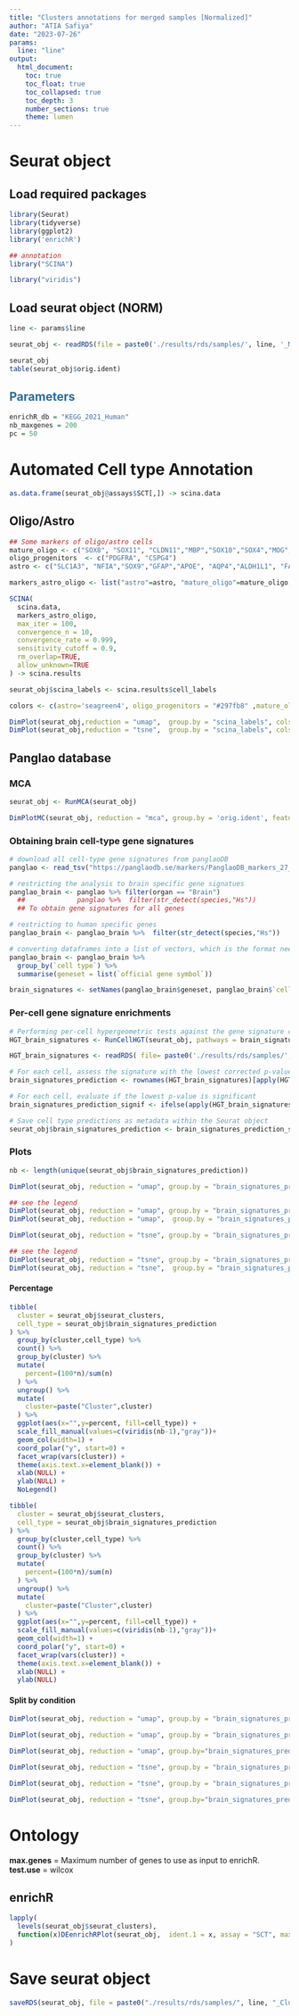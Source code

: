 ```yaml
---
title: "Clusters annotations for merged samples [Normalized]"
author: "ATIA Safiya"
date: "2023-07-26"
params:
  line: "line"
output:
  html_document:
    toc: true
    toc_float: true
    toc_collapsed: true
    toc_depth: 3
    number_sections: true
    theme: lumen
---
```


# Seurat object  
## Load required packages
```r
library(Seurat)
library(tidyverse)
library(ggplot2)
library('enrichR')

## annotation
library("SCINA")

library("viridis")
```

## Load seurat object (NORM)
```r
line <- params$line
```

```r
seurat_obj <- readRDS(file = paste0('./results/rds/samples/', line, '_Mca.rds'))

seurat_obj
table(seurat_obj$orig.ident)
```

##  <span style="color:#296d98;"> Parameters </span>  
```r
enrichR_db = "KEGG_2021_Human"
nb_maxgenes = 200
pc = 50
```

# Automated Cell type Annotation  
```r
as.data.frame(seurat_obj@assays$SCT[,]) -> scina.data
```

## Oligo/Astro  
```r
## Some markers of oligo/astro cells
mature_oligo <- c("SOX8", "SOX11", "CLDN11","MBP","SOX10","SOX4","MOG","MYT1", "CNP", "PLP1", "OLIG1", "OLIG2", "NKX2-2", "ERBB3", "UGT8", "SOX17", "GPR17", "TNR")
oligo_progenitors  <- c("PDGFRA", "CSPG4")
astro <- c("SLC1A3", "NFIA","SOX9","GFAP","APOE", "AQP4","ALDH1L1", "FABP7", "TNC")

markers_astro_oligo <- list("astro"=astro, "mature_oligo"=mature_oligo, "oligo_progenitors"=oligo_progenitors)
```

```r
SCINA(
  scina.data,
  markers_astro_oligo, 
  max_iter = 100, 
  convergence_n = 10, 
  convergence_rate = 0.999, 
  sensitivity_cutoff = 0.9, 
  rm_overlap=TRUE, 
  allow_unknown=TRUE
) -> scina.results

seurat_obj$scina_labels <- scina.results$cell_labels
```

```r
colors <- c(astro='seagreen4', oligo_progenitors = "#297fb8" ,mature_oligo='orangered3', unknown="lightgray")

DimPlot(seurat_obj,reduction = "umap",  group.by = "scina_labels", cols = colors)
DimPlot(seurat_obj,reduction = "tsne",  group.by = "scina_labels", cols = colors)
```

## Panglao database  
### MCA
```r
seurat_obj <- RunMCA(seurat_obj)
```
```r
DimPlotMC(seurat_obj, reduction = "mca", group.by = 'orig.ident', features = c("APOE"), as.text = T)
```

### Obtaining brain cell-type gene signatures  
```r
# download all cell-type gene signatures from panglaoDB
panglao <- read_tsv("https://panglaodb.se/markers/PanglaoDB_markers_27_Mar_2020.tsv.gz")

# restricting the analysis to brain specific gene signatues
panglao_brain <- panglao %>% filter(organ == "Brain")
  ##             panglao %>%  filter(str_detect(species,"Hs"))
  ## To obtain gene signatures for all genes

# restricting to human specific genes
panglao_brain <- panglao_brain %>%  filter(str_detect(species,"Hs"))

# converting dataframes into a list of vectors, which is the format needed as input for CellID
panglao_brain <- panglao_brain %>%  
  group_by(`cell type`) %>%  
  summarise(geneset = list(`official gene symbol`))

brain_signatures <- setNames(panglao_brain$geneset, panglao_brain$`cell type`)
```

### Per-cell gene signature enrichments  
```r
# Performing per-cell hypergeometric tests against the gene signature collection
HGT_brain_signatures <- RunCellHGT(seurat_obj, pathways = brain_signatures, dims = 1:pc, n.features = nb_maxgenes)
```
```r
HGT_brain_signatures <- readRDS( file= paste0('./results/rds/samples/', line, '_HGT_brain_signatures.rds'))
```

```r
# For each cell, assess the signature with the lowest corrected p-value (max -log10 corrected p-value)
brain_signatures_prediction <- rownames(HGT_brain_signatures)[apply(HGT_brain_signatures, 2, which.max)]

# For each cell, evaluate if the lowest p-value is significant
brain_signatures_prediction_signif <- ifelse(apply(HGT_brain_signatures, 2, max)>2, yes = brain_signatures_prediction, "unassigned")

# Save cell type predictions as metadata within the Seurat object
seurat_obj$brain_signatures_prediction <- brain_signatures_prediction_signif
```

### Plots
```r
nb <- length(unique(seurat_obj$brain_signatures_prediction))

DimPlot(seurat_obj, reduction = "umap", group.by = "brain_signatures_prediction", cols= c(viridis(nb-1),"gray")) + NoLegend()

## see the legend
DimPlot(seurat_obj, reduction = "umap", group.by = "brain_signatures_prediction", label.size = 4, label = TRUE, cols= c(viridis(nb-1),"gray")) + NoLegend()
DimPlot(seurat_obj, reduction = "umap",  group.by = "brain_signatures_prediction", cols= c(viridis(nb-1),"gray"))
```

```r
DimPlot(seurat_obj, reduction = "tsne", group.by = "brain_signatures_prediction", cols= c(viridis(nb-1),"gray")) + NoLegend()

## see the legend
DimPlot(seurat_obj, reduction = "tsne", group.by = "brain_signatures_prediction", label.size = 4, label = TRUE, cols= c(viridis(nb-1),"gray")) + NoLegend()
DimPlot(seurat_obj, reduction = "tsne",  group.by = "brain_signatures_prediction", cols= c(viridis(nb-1),"gray"))
```

#### Percentage
```r
tibble(
  cluster = seurat_obj$seurat_clusters,
  cell_type = seurat_obj$brain_signatures_prediction
) %>%
  group_by(cluster,cell_type) %>%
  count() %>%
  group_by(cluster) %>%
  mutate(
    percent=(100*n)/sum(n)
  ) %>%
  ungroup() %>%
  mutate(
    cluster=paste("Cluster",cluster)
  ) %>%
  ggplot(aes(x="",y=percent, fill=cell_type)) +
  scale_fill_manual(values=c(viridis(nb-1),"gray"))+
  geom_col(width=1) +
  coord_polar("y", start=0) +
  facet_wrap(vars(cluster)) +  
  theme(axis.text.x=element_blank()) +
  xlab(NULL) +
  ylab(NULL) +
  NoLegend()
```

```r
tibble(
  cluster = seurat_obj$seurat_clusters,
  cell_type = seurat_obj$brain_signatures_prediction
) %>%
  group_by(cluster,cell_type) %>%
  count() %>%
  group_by(cluster) %>%
  mutate(
    percent=(100*n)/sum(n)
  ) %>%
  ungroup() %>%
  mutate(
    cluster=paste("Cluster",cluster)
  ) %>%
  ggplot(aes(x="",y=percent, fill=cell_type)) +
  scale_fill_manual(values=c(viridis(nb-1),"gray"))+
  geom_col(width=1) +
  coord_polar("y", start=0) +
  facet_wrap(vars(cluster)) +  
  theme(axis.text.x=element_blank()) +
  xlab(NULL) +
  ylab(NULL) 
```

#### Split by condition
```r
DimPlot(seurat_obj, reduction = "umap", group.by = "brain_signatures_prediction", split.by = "condition", cols= c(viridis(nb-1),"gray"))+ NoLegend()

DimPlot(seurat_obj, reduction = "umap", group.by = "brain_signatures_prediction", split.by = "condition", label.size = 4, label = TRUE, cols= c(viridis(nb-1),"gray"))+ NoLegend()

DimPlot(seurat_obj, reduction = "umap", group.by="brain_signatures_prediction", split.by = "condition", cols= c(viridis(nb-1),"gray"))+ NoLegend()
```

```r
DimPlot(seurat_obj, reduction = "tsne", group.by = "brain_signatures_prediction", split.by = "condition", cols= c(viridis(nb-1),"gray"))+ NoLegend()

DimPlot(seurat_obj, reduction = "tsne", group.by = "brain_signatures_prediction", split.by = "condition", label.size = 4, label = TRUE, cols= c(viridis(nb-1),"gray"))+ NoLegend()

DimPlot(seurat_obj, reduction = "tsne", group.by="brain_signatures_prediction", split.by = "condition", cols= c(viridis(nb-1),"gray"))+ NoLegend()
```

# Ontology   
**max.genes** = Maximum number of genes to use as input to enrichR.  
**test.use** = wilcox   

##  enrichR    
```r
lapply(
  levels(seurat_obj$seurat_clusters),
  function(x)DEenrichRPlot(seurat_obj,  ident.1 = x, assay = "SCT", max.genes = nb_maxgenes, return.gene.list = FALSE, enrich.database =  enrichR_db)
)
```

# Save seurat object  
```r
saveRDS(seurat_obj, file = paste0("./results/rds/samples/", line, "_Clusters.rds"))
```



